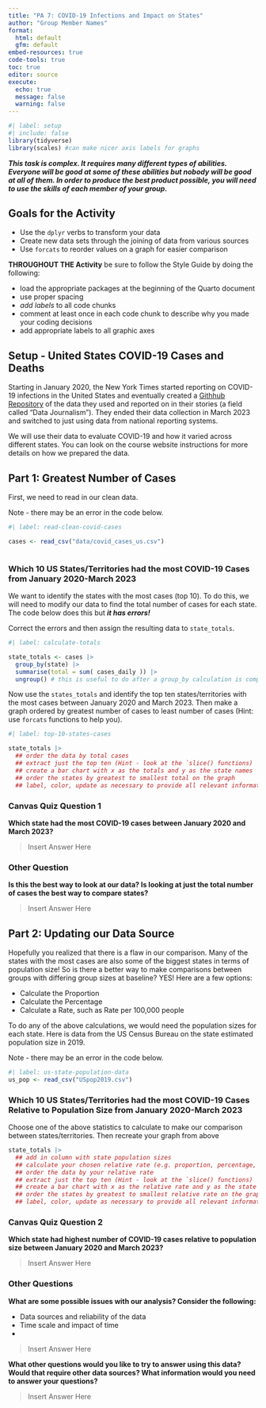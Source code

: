 ```yaml
---
title: "PA 7: COVID-19 Infections and Impact on States"
author: "Group Member Names"
format: 
  html: default
  gfm: default
embed-resources: true
code-tools: true
toc: true
editor: source
execute: 
  echo: true
  message: false
  warning: false
---
```


```r
#| label: setup
#| include: false
library(tidyverse)
library(scales) #can make nicer axis labels for graphs
```

***This task is complex. It requires many different types of abilities. Everyone will be good at some of these abilities but nobody will be good at all of them. In order to produce the best product possible, you will need to use the skills of each member of your group.***

<!-- The person who has the most relaxing Spring Break plans starts as the Developer (typing and listening to instructions from the Coder)!  -->


## Goals for the Activity  

- Use the `dplyr` verbs to transform your data  
- Create new data sets through the joining of data from various sources 
- Use `forcats` to reorder values on a graph for easier comparison  


**THROUGHOUT THE Activity** be sure to follow the Style Guide by doing the following:  

- load the appropriate packages at the beginning of the Quarto document  
- use proper spacing  
- *add labels* to all code chunks  
- comment at least once in each code chunk to describe why you made your coding decisions  
- add appropriate labels to all graphic axes  



## Setup - United States COVID-19 Cases and Deaths

Starting in January 2020, the New York Times started reporting on COVID-19 infections in the United States and eventually created a [Githhub Repository](https://github.com/nytimes/covid-19-data/) of the data they used and reported on in their stories (a field called "Data Journalism"). They ended their data collection in March 2023 and switched to just using data from national reporting systems. 

We will use their data to evaluate COVID-19 and how it varied across different states. You can look on the course website instructions for more details on how we prepared the data.  
 

## Part 1: Greatest Number of Cases

First, we need to read in our clean data. 

Note - there may be an error in the code below.

```r
#| label: read-clean-covid-cases

cases <- read_csv("data/covid_cases_us.csv")



```


### Which 10 US States/Territories had the most COVID-19 Cases from January 2020-March 2023

We want to identify the states with the most cases (top 10). To do this, we will need to modify our data to find the total number of cases for each state. The code below does this but ***it has errors!*** 

Correct the errors and then assign the resulting data to `state_totals`.  

```r
#| label: calculate-totals

state_totals <- cases |> 
  group_by(state) |> 
  summarise(total = sum( cases_daily )) |> 
  ungroup() # this is useful to do after a group_by calculation is complete so you do not continue grouping by those variables 
```


Now use the `states_totals` and identify the top ten states/territories with the most cases between January 2020 and March 2023. Then make a graph ordered by greatest number of cases to least number of cases (Hint: use `forcats` functions to help you).

```r
#| label: top-10-states-cases

state_totals |> 
  ## order the data by total cases
  ## extract just the top ten (Hint - look at the `slice() functions)
  ## create a bar chart with x as the totals and y as the state names
  ## order the states by greatest to smallest total on the graph
  ## label, color, update as necessary to provide all relevant information
```

### Canvas Quiz Question 1

**Which state had the most COVID-19 cases between January 2020 and March 2023?**

>Insert Answer Here


### Other Question
**Is this the best way to look at our data? Is looking at just the total number of cases the best way to compare states?**

>Insert Answer Here



## Part 2: Updating our Data Source

Hopefully you realized that there is a flaw in our comparison. Many of the states with the most cases are also some of the biggest states in terms of population size! So is there a better way to make comparisons between groups with differing group sizes at baseline? YES! Here are a few options:  

- Calculate the Proportion  
- Calculate the Percentage  
- Calculate a Rate, such as Rate per 100,000 people  


To do any of the above calculations, we would need the population sizes for each state. Here is data from the US Census Bureau on the state estimated population size in 2019. 

Note - there may be an error in the code below.

```r
#| label: us-state-population-data
us_pop <- read_csv("USpop2019.csv")
```

### Which 10 US States/Territories had the most COVID-19 Cases Relative to Population Size from January 2020-March 2023

Choose one of the above statistics to calculate to make our comparison between states/territories.  Then recreate your graph from above 

```r
state_totals |> 
  ## add in column with state population sizes  
  ## calculate your chosen relative rate (e.g. proportion, percentage, rate)
  ## order the data by your relative rate
  ## extract just the top ten (Hint - look at the `slice() functions)
  ## create a bar chart with x as the relative rate and y as the state names
  ## order the states by greatest to smallest relative rate on the graph
  ## label, color, update as necessary to provide all relevant information
```




### Canvas Quiz Question 2

**Which state had highest number of COVID-19 cases relative to population size between January 2020 and March 2023?**

>Insert Answer Here


### Other Questions
**What are some possible issues with our analysis? Consider the following:**  

- Data sources and reliability of the data  
- Time scale and impact of time    
- 

>Insert Answer Here


**What other questions would you like to try to answer using this data? Would that require other data sources? What information would you need to answer your questions?**

>Insert Answer Here  




